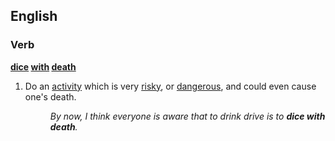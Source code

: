 ==English==
 
===Verb===
'''[[dice]] [[with]] [[death]]'''

# Do an [[activity]] which is very [[risky]], or [[dangerous]], and could even cause one's death.
#:''By now, I think everyone is aware that to drink drive is to '''dice with death'''.''